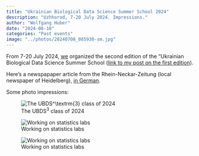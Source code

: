 ```yaml
---
title: "Ukrainian Biological Data Science Summer School 2024"
description: "Uzhhorod, 7-20 July 2024. Impressions."
author: "Wolfgang Huber"
date: "2024-08-10"
categories: "Past events"
image: "../photos/20240708_085930-sm.jpg"
---
```


From 7-20 July 2024, [we](https://bds3.org/our-team) organized the second edition of the "Ukrainian Biological Data Science Summer School ([link to my post on the first edition](2023-07-ubds3.html)). 

Here's a newspapaper article from the Rhein-Neckar-Zeitung (local newspaper of Heidelberg), [in German](240803-RNZ-UBDS3.jpg){.lightbox}.


Some photo impressions:

![The UBDS$^\textrm{3}$ class of 2024](../photos/20240708_085930.jpg){.lightbox}

![Working on statistics labs](../photos/20240710_154550.jpg){.lightbox}

![Working on statistics labs](../photos/20240713_105123.jpg){.lightbox}
